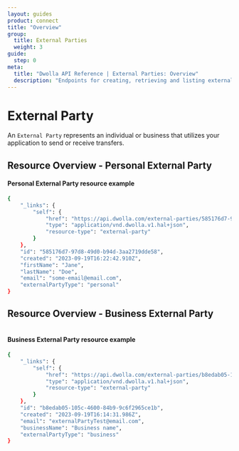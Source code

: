 ```yaml
---
layout: guides
product: connect
title: "Overview"
group:
  title: External Parties
  weight: 3
guide:
  step: 0
meta:
  title: "Dwolla API Reference | External Parties: Overview"
  description: "Endpoints for creating, retrieving and listing external parties, and creating and listing funding sources for external parties."
---
```



# External Party

An `External Party` represents an individual or business that utilizes your application to send or receive transfers.

## Resource Overview - Personal External Party

<Table table={PersonalExternalParty} />

#### Personal External Party resource example

```bash
{
    "_links": {
        "self": {
            "href": "https://api.dwolla.com/external-parties/585176d7-97d8-49d0-b94d-3aa2719dde58",
            "type": "application/vnd.dwolla.v1.hal+json",
            "resource-type": "external-party"
        }
    },
    "id": "585176d7-97d8-49d0-b94d-3aa2719dde58",
    "created": "2023-09-19T16:22:42.910Z",
    "firstName": "Jane",
    "lastName": "Doe",
    "email": "some-email@email.com",
    "externalPartyType": "personal"
}
```

## Resource Overview - Business External Party

<Table table={BusinessExternalParty} />

#### Business External Party resource example

```bash
{
    "_links": {
        "self": {
            "href": "https://api.dwolla.com/external-parties/b8edab05-105c-4600-84b9-9c6f2965ce1b",
            "type": "application/vnd.dwolla.v1.hal+json",
            "resource-type": "external-party"
        }
    },
    "id": "b8edab05-105c-4600-84b9-9c6f2965ce1b",
    "created": "2023-09-19T16:14:31.986Z",
    "email": "externalPartyTest@email.com",
    "businessName": "Business name",
    "externalPartyType": "business"
}
```
